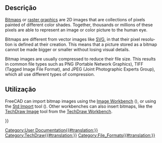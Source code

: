 <languages/>

<span id="Description"></span>
== Descrição ==

<div lang="en" dir="ltr" class="mw-content-ltr">
[https://en.wikipedia.org/wiki/Bitmap Bitmaps] or [https://en.wikipedia.org/wiki/Raster_graphics raster graphics] are 2D images that are collections of pixels painted of different color shades. Together, thousands or millions of these pixels are able to represent an image or color picture to the human eye.
</div>

<div lang="en" dir="ltr" class="mw-content-ltr">
Bitmaps are different from vector images like [[SVG|SVG]], in that their pixel resolution is defined at their creation. This means that a picture stored as a bitmap cannot be made bigger or smaller without losing visual details.
</div>

<div lang="en" dir="ltr" class="mw-content-ltr">
Bitmap images are usually compressed to reduce their file size. This results in common file types such as PNG (Portable Network Graphics), TIFF (Tagged Image File Format), and JPEG (Joint Photographic Experts Group), which all use different types of compression.
</div>

<span id="Usage"></span>
==Utilização==

<div lang="en" dir="ltr" class="mw-content-ltr">
FreeCAD can import bitmap images using the [[Image Workbench|Image Workbench]] ({{VersionMinus|0.20}}), or using the [[Std_Import|Std Import]] tool ({{VersionPlus|0.21}}). Other workbenches can also insert bitmaps, like the [[TechDraw Image|TechDraw Image]] tool from the [[TechDraw Workbench|TechDraw Workbench]].
</div>

{{Userdocnavi{{#translation:}}}}
[[Category:User Documentation{{#translation:}}]]
[[Category:TechDraw{{#translation:}}]]
[[Category:File_Formats{{#translation:}}]]